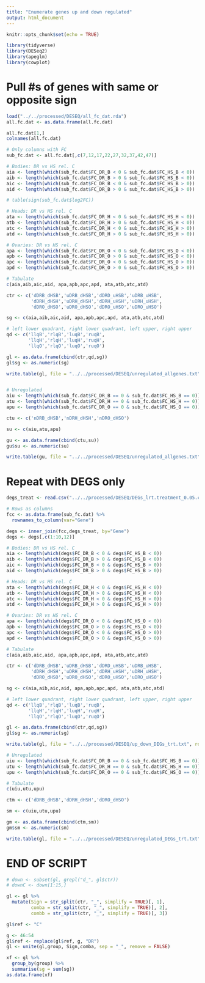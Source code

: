 ```yaml
---
title: "Enumerate genes up and down regulated"
output: html_document
---
```


```r
knitr::opts_chunk$set(echo = TRUE)

library(tidyverse)
library(DESeq2)
library(apeglm)
library(cowplot)

```

# Pull #s of genes with same or opposite sign

```r
load("../../processed/DESEQ/all_fc_dat.rda")
all.fc.dat <- as.data.frame(all.fc.dat) 

all.fc.dat[1,]
colnames(all.fc.dat)

# Only columns with FC
sub_fc.dat <- all.fc.dat[,c(7,12,17,22,27,32,37,42,47)]

# Bodies: DR vs HS rel. C
aia <- length(which(sub_fc.dat$FC_DR_B < 0 & sub_fc.dat$FC_HS_B < 0)) 
aib <- length(which(sub_fc.dat$FC_DR_B > 0 & sub_fc.dat$FC_HS_B < 0))  
aic <- length(which(sub_fc.dat$FC_DR_B < 0 & sub_fc.dat$FC_HS_B > 0)) 
aid <- length(which(sub_fc.dat$FC_DR_B > 0 & sub_fc.dat$FC_HS_B > 0))

# table(sign(sub_fc.dat$log2FC))

# Heads: DR vs HS rel. C
ata <- length(which(sub_fc.dat$FC_DR_H < 0 & sub_fc.dat$FC_HS_H < 0)) 
atb <- length(which(sub_fc.dat$FC_DR_H > 0 & sub_fc.dat$FC_HS_H < 0)) 
atc <- length(which(sub_fc.dat$FC_DR_H < 0 & sub_fc.dat$FC_HS_H > 0)) 
atd <- length(which(sub_fc.dat$FC_DR_H > 0 & sub_fc.dat$FC_HS_H > 0)) 

# Ovaries: DR vs HS rel. C
apa <- length(which(sub_fc.dat$FC_DR_O < 0 & sub_fc.dat$FC_HS_O < 0)) 
apb <- length(which(sub_fc.dat$FC_DR_O > 0 & sub_fc.dat$FC_HS_O < 0)) 
apc <- length(which(sub_fc.dat$FC_DR_O < 0 & sub_fc.dat$FC_HS_O > 0)) 
apd <- length(which(sub_fc.dat$FC_DR_O > 0 & sub_fc.dat$FC_HS_O > 0)) 

# Tabulate
c(aia,aib,aic,aid, apa,apb,apc,apd, ata,atb,atc,atd)

ctr <- c('dDRB_dHSB','uDRB_dHSB','dDRD_uHSB','uDRB_uHSB',
         'dDRH_dHSH','uDRH_dHSH','dDRH_uHSH','uDRH_uHSH',
         'dDRO_dHSO','uDRO_dHSO','dDRO_uHSO','uDRO_uHSO')

sg <- c(aia,aib,aic,aid, apa,apb,apc,apd, ata,atb,atc,atd)

# left lower quadrant, right lower quadrant, left upper, right upper
qd <- c('llqB','rlqB','luqB','ruqB', 
        'llqH','rlqH','luqH','ruqH',
        'llqO','rlqO','luqO','ruqO')

gl <- as.data.frame(cbind(ctr,qd,sg))
gl$sg <- as.numeric(sg)

write.table(gl, file = "../../processed/DESEQ/unregulated_allgenes.txt", row.names = FALSE)


# Unregulated
aiu <- length(which(sub_fc.dat$FC_DR_B == 0 & sub_fc.dat$FC_HS_B == 0)) 
atu <- length(which(sub_fc.dat$FC_DR_H == 0 & sub_fc.dat$FC_HS_H == 0)) 
apu <- length(which(sub_fc.dat$FC_DR_O == 0 & sub_fc.dat$FC_HS_O == 0)) 

ctu <- c('nDRB_dHSB','nDRH_dHSH','nDRO_dHSO')

su <- c(aiu,atu,apu)

gu <- as.data.frame(cbind(ctu,su))
gu$su <- as.numeric(su)

write.table(gu, file = "../../processed/DESEQ/unregulated_allgenes.txt", row.names = FALSE)
```

# Repeat with DEGS only

```r
degs_treat <- read.csv("../../processed/DESEQ/DEGs_lrt.treatment_0.05.csv")

# Rows as columns
fcc <- as.data.frame(sub_fc.dat) %>%
  rownames_to_column(var="Gene") 

degs <- inner_join(fcc,degs_treat, by="Gene")
degs <- degs[,c(1:10,12)]

# Bodies: DR vs HS rel. C
aia <- length(which(degs$FC_DR_B < 0 & degs$FC_HS_B < 0)) 
aib <- length(which(degs$FC_DR_B > 0 & degs$FC_HS_B < 0))  
aic <- length(which(degs$FC_DR_B < 0 & degs$FC_HS_B > 0)) 
aid <- length(which(degs$FC_DR_B > 0 & degs$FC_HS_B > 0)) 

# Heads: DR vs HS rel. C
ata <- length(which(degs$FC_DR_H < 0 & degs$FC_HS_H < 0)) 
atb <- length(which(degs$FC_DR_H > 0 & degs$FC_HS_H < 0)) 
atc <- length(which(degs$FC_DR_H < 0 & degs$FC_HS_H > 0)) 
atd <- length(which(degs$FC_DR_H > 0 & degs$FC_HS_H > 0)) 

# Ovaries: DR vs HS rel. C
apa <- length(which(degs$FC_DR_O < 0 & degs$FC_HS_O < 0)) 
apb <- length(which(degs$FC_DR_O > 0 & degs$FC_HS_O < 0)) 
apc <- length(which(degs$FC_DR_O < 0 & degs$FC_HS_O > 0)) 
apd <- length(which(degs$FC_DR_O > 0 & degs$FC_HS_O > 0)) 

# Tabulate
c(aia,aib,aic,aid, apa,apb,apc,apd, ata,atb,atc,atd)

ctr <- c('dDRB_dHSB','uDRB_dHSB','dDRD_uHSB','uDRB_uHSB',
         'dDRH_dHSH','uDRH_dHSH','dDRH_uHSH','uDRH_uHSH',
         'dDRO_dHSO','uDRO_dHSO','dDRO_uHSO','uDRO_uHSO')

sg <- c(aia,aib,aic,aid, apa,apb,apc,apd, ata,atb,atc,atd)

# left lower quadrant, right lower quadrant, left upper, right upper
qd <- c('llqB','rlqB','luqB','ruqB', 
        'llqH','rlqH','luqH','ruqH',
        'llqO','rlqO','luqO','ruqO')

gl <- as.data.frame(cbind(ctr,qd,sg))
gl$sg <- as.numeric(sg)

write.table(gl, file = "../../processed/DESEQ/up_down_DEGs_trt.txt", row.names = FALSE)

# Unregulated
uiu <- length(which(sub_fc.dat$FC_DR_B == 0 & sub_fc.dat$FC_HS_B == 0)) 
utu <- length(which(sub_fc.dat$FC_DR_H == 0 & sub_fc.dat$FC_HS_H == 0)) 
upu <- length(which(sub_fc.dat$FC_DR_O == 0 & sub_fc.dat$FC_HS_O == 0)) 

# Tabulate
c(uiu,utu,upu)

ctm <- c('dDRB_dHSB','dDRH_dHSH','dDRO_dHSO')

sm <- c(uiu,utu,upu)

gm <- as.data.frame(cbind(ctm,sm))
gm$sm <- as.numeric(sm)

write.table(gl, file = "../../processed/DESEQ/unregulated_DEGs_trt.txt", row.names = FALSE)
```
# END OF SCRIPT



```r
# down <- subset(gl, grepl("d_", gl$ctr))
# downC <- down[1:15,]

gl <- gl %>% 
  mutate(Sign = str_split(ctr, "_", simplify = TRUE)[, 1],
         comba = str_split(ctr, "_", simplify = TRUE)[, 2],
         combb = str_split(ctr, "_", simplify = TRUE)[, 3])

gl$ref <- "C"

g <- 46:54
gl$ref <- replace(gl$ref, g, "DR")
gl <- unite(gl,group, Sign,comba, sep = "_", remove = FALSE)

xf <- gl %>%
  group_by(group) %>%
  summarise(sg = sum(sg))
as.data.frame(xf)
```

